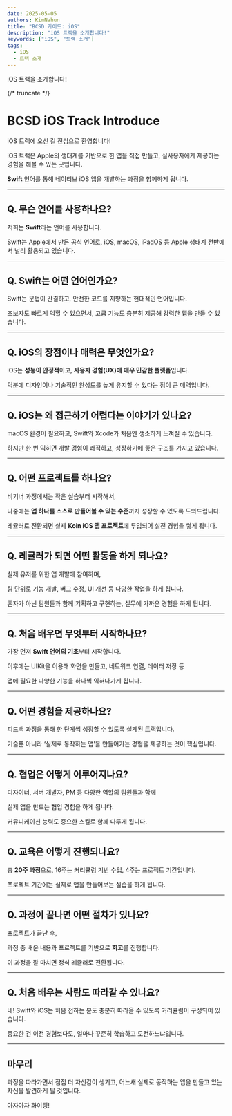 ```yaml
---
date: 2025-05-05
authors: KimNahun
title: "BCSD 가이드: iOS"
description: "iOS 트랙을 소개합니다!"
keywords: ["iOS", "트랙 소개"]
tags:
  - iOS
  - 트랙 소개
---
```


iOS 트랙을 소개합니다!

{/* truncate */}
  
# **BCSD iOS Track Introduce**

iOS 트랙에 오신 걸 진심으로 환영합니다!

iOS 트랙은 Apple의 생태계를 기반으로 한 앱을 직접 만들고, 실사용자에게 제공하는 경험을 해볼 수 있는 곳입니다.

**Swift** 언어를 통해 네이티브 iOS 앱을 개발하는 과정을 함께하게 됩니다.

---

## **Q. 무슨 언어를 사용하나요?**

저희는 **Swift**라는 언어를 사용합니다.

Swift는 Apple에서 만든 공식 언어로, iOS, macOS, iPadOS 등 Apple 생태계 전반에서 널리 활용되고 있습니다.

---

## **Q. Swift는 어떤 언어인가요?**

Swift는 문법이 간결하고, 안전한 코드를 지향하는 현대적인 언어입니다.

초보자도 빠르게 익힐 수 있으면서, 고급 기능도 충분히 제공해 강력한 앱을 만들 수 있습니다.

---

## **Q. iOS의 장점이나 매력은 무엇인가요?**

iOS는 **성능이 안정적**이고, **사용자 경험(UX)에 매우 민감한 플랫폼**입니다.

덕분에 디자인이나 기술적인 완성도를 높게 유지할 수 있다는 점이 큰 매력입니다.

---

## **Q. iOS는 왜 접근하기 어렵다는 이야기가 있나요?**

macOS 환경이 필요하고, Swift와 Xcode가 처음엔 생소하게 느껴질 수 있습니다.

하지만 한 번 익히면 개발 경험이 쾌적하고, 성장하기에 좋은 구조를 가지고 있습니다.

---

## **Q. 어떤 프로젝트를 하나요?**

비기너 과정에서는 작은 실습부터 시작해서,

나중에는 **앱 하나를 스스로 만들어볼 수 있는 수준**까지 성장할 수 있도록 도와드립니다.

레귤러로 전환되면 실제 **Koin iOS 앱 프로젝트**에 투입되어 실전 경험을 쌓게 됩니다.

---

## **Q. 레귤러가 되면 어떤 활동을 하게 되나요?**

실제 유저를 위한 앱 개발에 참여하며,

팀 단위로 기능 개발, 버그 수정, UI 개선 등 다양한 작업을 하게 됩니다.

혼자가 아닌 팀원들과 함께 기획하고 구현하는, 실무에 가까운 경험을 하게 됩니다.

---

## **Q. 처음 배우면 무엇부터 시작하나요?**

가장 먼저 **Swift 언어의 기초**부터 시작합니다.

이후에는 UIKit을 이용해 화면을 만들고, 네트워크 연결, 데이터 저장 등

앱에 필요한 다양한 기능을 하나씩 익혀나가게 됩니다.

---

## **Q. 어떤 경험을 제공하나요?**

피드백 과정을 통해 한 단계씩 성장할 수 있도록 설계된 트랙입니다.

기술뿐 아니라 ‘실제로 동작하는 앱’을 만들어가는 경험을 제공하는 것이 핵심입니다.

---

## **Q. 협업은 어떻게 이루어지나요?**

디자이너, 서버 개발자, PM 등 다양한 역할의 팀원들과 함께

실제 앱을 만드는 협업 경험을 하게 됩니다.

커뮤니케이션 능력도 중요한 스킬로 함께 다루게 됩니다.

---

## **Q. 교육은 어떻게 진행되나요?**

총 **20주 과정**으로, 16주는 커리큘럼 기반 수업, 4주는 프로젝트 기간입니다.

프로젝트 기간에는 실제로 앱을 만들어보는 실습을 하게 됩니다.

---

## **Q. 과정이 끝나면 어떤 절차가 있나요?**

프로젝트가 끝난 후,

과정 중 배운 내용과 프로젝트를 기반으로 **회고**를 진행합니다.

이 과정을 잘 마치면 정식 레귤러로 전환됩니다.

---

## **Q. 처음 배우는 사람도 따라갈 수 있나요?**

네! Swift와 iOS는 처음 접하는 분도 충분히 따라올 수 있도록 커리큘럼이 구성되어 있습니다.

중요한 건 이전 경험보다도, 얼마나 꾸준히 학습하고 도전하느냐입니다.

---

## **마무리**

과정을 따라가면서 점점 더 자신감이 생기고, 어느새 실제로 동작하는 앱을 만들고 있는 자신을 발견하게 될 것입니다.

아자아자 화이팅!